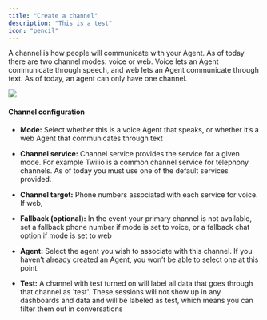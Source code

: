```yaml
---
title: "Create a channel"
description: "This is a test"
icon: "pencil"
---
```


A channel is how people will communicate with your Agent. As of today there are two channel modes: voice or web. Voice lets an Agent communicate through speech, and web lets an Agent communicate through text. As of today, an agent can only have one channel. 

![](createchannel.jpg)

#### Channel configuration

* **Mode:** Select whether this is a voice Agent that speaks, or whether it’s a web Agent that communicates through text

* **Channel service:** Channel service provides the service for a given mode. For example Twilio is a common channel service for telephony channels. As of today you must use one of the default services provided. 

* **Channel target:** Phone numbers associated with each service for voice. If web, 

* **Fallback (optional):** In the event your primary channel is not available, set a fallback phone number if mode is set to voice, or a fallback chat option if mode is set to web 

* **Agent:** Select the agent you wish to associate with this channel. If you haven’t already created an Agent, you won’t be able to select one at this point. 

* **Test:** A channel with test turned on will label all data that goes through that channel as 'test'. These sessions will not show up in any dashboards and data and will be labeled as test, which means you can filter them out in conversations&#x20;